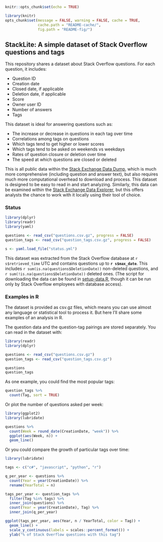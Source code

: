 ```r
knitr::opts_chunk$set(echo = TRUE)
```

```r
library(knitr)
opts_chunk$set(message = FALSE, warning = FALSE, cache = TRUE,
               cache.path = "README-cache/",
               fig.path = "README-fig/")
```

## StackLite: A simple dataset of Stack Overflow questions and tags

This repository shares a dataset about Stack Overflow questions. For each question, it includes:

* Question ID
* Creation date
* Closed date, if applicable
* Deletion date, if applicable
* Score
* Owner user ID
* Number of answers
* Tags

This dataset is ideal for answering questions such as:

* The increase or decrease in questions in each tag over time
* Correlations among tags on questions
* Which tags tend to get higher or lower scores
* Which tags tend to be asked on weekends vs weekdays
* Rates of question closure or deletion over time
* The speed at which questions are closed or deleted

This is all public data within the [Stack Exchange Data Dump](https://archive.org/details/stackexchange), which is much more comprehensive (including question and answer text), but also requires much more computational overhead to download and process. This dataset is designed to be easy to read in and start analyzing. Similarly, this data can be examined within the [Stack Exchange Data Explorer](https://data.stackexchange.com/), but this offers analysts the chance to work with it locally using their tool of choice.

### Status

```r
library(dplyr)
library(readr)
library(yaml)

questions <- read_csv("questions.csv.gz", progress = FALSE)
question_tags <- read_csv("question_tags.csv.gz", progress = FALSE)

s <- yaml.load_file("status.yml")
```

This dataset was extracted from the Stack Overflow database at `r s$retrieved_time` UTC and contains questions up to **`r s$max_date`**. This includes `r sum(is.na(questions$DeletionDate))` non-deleted questions, and  `r sum(!is.na(questions$DeletionDate))` deleted ones. (The script for downloading the data can be found in [setup-data.R](setup-data.R), though it can be run only by Stack Overflow employees with database access).

### Examples in R

The dataset is provided as csv.gz files, which means you can use almost any language or statistical tool to process it. But here I'll share some examples of an analysis in R.

The question data and the question-tag pairings are stored separately. You can read in the dataset with:

```r
library(readr)
library(dplyr)

questions <- read_csv("questions.csv.gz")
question_tags <- read_csv("question_tags.csv.gz")
```

```r
questions
question_tags
```

As one example, you could find the most popular tags:

```r
question_tags %>%
  count(Tag, sort = TRUE)
```

Or plot the number of questions asked per week:

```r
library(ggplot2)
library(lubridate)

questions %>%
  count(Week = round_date(CreationDate, "week")) %>%
  ggplot(aes(Week, n)) +
  geom_line()
```

Or you could compare the growth of particular tags over time:

```r
library(lubridate)

tags <- c("c#", "javascript", "python", "r")

q_per_year <- questions %>%
  count(Year = year(CreationDate)) %>%
  rename(YearTotal = n)

tags_per_year <- question_tags %>%
  filter(Tag %in% tags) %>%
  inner_join(questions) %>%
  count(Year = year(CreationDate), Tag) %>%
  inner_join(q_per_year)

ggplot(tags_per_year, aes(Year, n / YearTotal, color = Tag)) +
  geom_line() +
  scale_y_continuous(labels = scales::percent_format()) +
  ylab("% of Stack Overflow questions with this tag")
```

